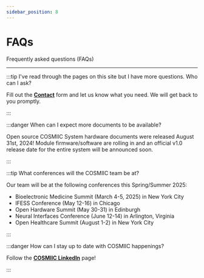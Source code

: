 ```yaml
---
sidebar_position: 8
---
```


# FAQs

Frequently asked questions (FAQs)

---

:::tip I've read through the pages on this site but I have more questions. Who can I ask?

Fill out the **[Contact](https://cosmiic.atlassian.net/servicedesk/customer/portal/1/group/1/create/19)** form and let us know what you need. We will get back to you promptly.

:::

:::danger When can I expect more documents to be available?

Open source COSMIIC System hardware documents were released August 31st, 2024! Module firmware/software are rolling in and an official v1.0 release date for the entire system will be announced soon.

:::

:::tip What conferences will the COSMIIC team be at?

Our team will be at the following conferences this Spring/Summer 2025:

- Bioelectronic Medicine Summit (March 4-5, 2025) in New York City
- IFESS Conference (May 12-16) in Chicago
- Open Hardware Summit (May 30-31) in Edinburgh
- Neural Interfaces Conference (June 12-14) in Arlington, Virginia  
- Open Healthcare Summit (August 1-2) in New York City


:::

:::danger How can I stay up to date with COSMIIC happenings?

Follow the **[COSMIIC LinkedIn](https://www.linkedin.com/company/cosmiic/)** page!

:::
